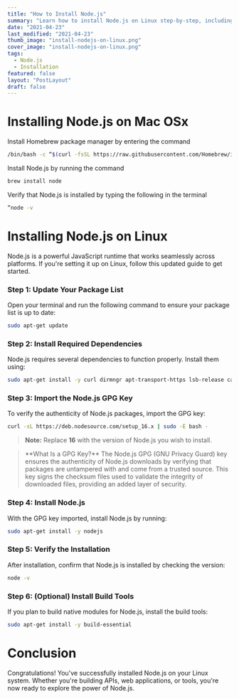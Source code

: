 ```yaml
---
title: "How to Install Node.js"
summary: "Learn how to install Node.js on Linux step-by-step, including updating your package list, installing dependencies, importing the GPG key, and verifying your installation."
date: "2021-04-23"
last_modified: "2021-04-23"
thumb_image: "install-nodejs-on-linux.png"
cover_image: "install-nodejs-on-linux.png"
tags:
  - Node.js
  - Installation
featured: false
layout: "PostLayout"
draft: false
---
```


# Installing Node.js on Mac OSx

Install <LabelHighlight>Homebrew</LabelHighlight> package manager by entering the command 

``` bash
/bin/bash -c “$(curl -fsSL https://raw.githubusercontent.com/Homebrew/install/HEAD/install.sh)"
```

Install <LabelHighlight>Node.js</LabelHighlight> by running the command 

``` bash
brew install node
```

Verify that <LabelHighlight>Node.js</LabelHighlight> is installed by typing the following in the terminal

``` bash
“node -v
```

# Installing Node.js on Linux

Node.js is a powerful JavaScript runtime that works seamlessly across platforms. If you're setting it up on Linux, follow this updated guide to get started.

### Step 1: Update Your Package List

Open your terminal and run the following command to ensure your package list is up to date:

```bash
sudo apt-get update
```

### Step 2: Install Required Dependencies

Node.js requires several dependencies to function properly. Install them using:

```bash
sudo apt-get install -y curl dirmngr apt-transport-https lsb-release ca-certificates
```

### Step 3: Import the Node.js GPG Key

To verify the authenticity of Node.js packages, import the GPG key:

```bash
curl -sL https://deb.nodesource.com/setup_16.x | sudo -E bash -
```

> **Note:** Replace **16** with the version of Node.js you wish to install.

<blockquote>
**What Is a GPG Key?**
The Node.js GPG (GNU Privacy Guard) key ensures the authenticity of Node.js downloads by verifying that packages are untampered with and come from a trusted source. This key signs the checksum files used to validate the integrity of downloaded files, providing an added layer of security.
</blockquote>

### Step 4: Install Node.js

With the GPG key imported, install Node.js by running:

``` bash
sudo apt-get install -y nodejs
```

### Step 5: Verify the Installation

After installation, confirm that Node.js is installed by checking the version:

``` bash
node -v
```

### Step 6: (Optional) Install Build Tools

If you plan to build native modules for Node.js, install the build tools:

``` bash
sudo apt-get install -y build-essential
```

# Conclusion

Congratulations! You've successfully installed Node.js on your Linux system. Whether you're building APIs, web applications, or tools, you're now ready to explore the power of Node.js.
